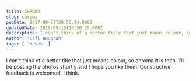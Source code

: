 ```yaml
---
title: CHROMA
slug: chroma
pubDate: 2017-09-26T20:56:14.000Z
updatedDate: 2019-09-15T10:50:35.000Z
description: I can't think of a better title that just means colour, so chroma it is then. I'll be posting the photos shortly and I hope you like them. Constructive feedback is welcomed. I think. 
author: "Erfi Anugrah"
tags: [ 'muses' ]
---
```


I can't think of a better title that just means colour, so chroma it is then. I'll be posting the photos shortly and I hope you like them. Constructive feedback is welcomed. I think. 
